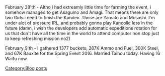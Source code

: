 February 28'th - Altho i had extreamly little time for farming the event, i somehow managed to get Asagumo and Amagi. That means there are only two Girls i need to finish the Kandex. Those are Yamato and Musashi. I'm under alot of pressure IRL, and probably gonna play Kancolle less in the future (damn, i wish the developers add automatic expeditions rotation for us that don't have all the time in the world to attend computer non stop just to keep refreshing mission no2)

February 9'th - I gathered 1377 buckets, 287K Ammo and Fuel, 300K Steel, and 67K Bauxite for the Spring Event 2016.
Married Taihou today. Having 16 Waifu now.
[[Category:Blog posts]]
